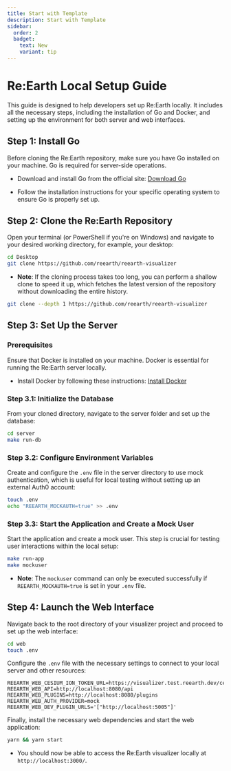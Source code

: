 ```yaml
---
title: Start with Template
description: Start with Template
sidebar:
  order: 2
  badget:
    text: New
    variant: tip
---
```


# Re:Earth Local Setup Guide

This guide is designed to help developers set up Re:Earth locally. It includes all the necessary steps, including the installation of Go and Docker, and setting up the environment for both server and web interfaces.

## Step 1: Install Go

Before cloning the Re:Earth repository, make sure you have Go installed on your machine. Go is required for server-side operations.

- Download and install Go from the official site:
  [Download Go](https://golang.org/dl/)

- Follow the installation instructions for your specific operating system to ensure Go is properly set up.

## Step 2: Clone the Re:Earth Repository

Open your terminal (or PowerShell if you're on Windows) and navigate to your desired working directory, for example, your desktop:

```bash
cd Desktop
git clone https://github.com/reearth/reearth-visualizer
```

- **Note**: If the cloning process takes too long, you can perform a shallow clone to speed it up, which fetches the latest version of the repository without downloading the entire history.

```bash
git clone --depth 1 https://github.com/reearth/reearth-visualizer
```

## Step 3: Set Up the Server

### Prerequisites

Ensure that Docker is installed on your machine. Docker is essential for running the Re:Earth server locally.

- Install Docker by following these instructions:
  [Install Docker](https://docs.docker.com/engine/install/)

### Step 3.1: Initialize the Database

From your cloned directory, navigate to the server folder and set up the database:

```bash
cd server
make run-db
```

### Step 3.2: Configure Environment Variables

Create and configure the `.env` file in the server directory to use mock authentication, which is useful for local testing without setting up an external Auth0 account:

```bash
touch .env
echo "REEARTH_MOCKAUTH=true" >> .env
```

### Step 3.3: Start the Application and Create a Mock User

Start the application and create a mock user. This step is crucial for testing user interactions within the local setup:

```bash
make run-app
make mockuser
```

- **Note**: The `mockuser` command can only be executed successfully if `REEARTH_MOCKAUTH=true` is set in your `.env` file.

## Step 4: Launch the Web Interface

Navigate back to the root directory of your visualizer project and proceed to set up the web interface:

```bash
cd web
touch .env
```

Configure the `.env` file with the necessary settings to connect to your local server and other resources:

```plaintext
REEARTH_WEB_CESIUM_ION_TOKEN_URL=https://visualizer.test.reearth.dev/cesium_ion_token.txt
REEARTH_WEB_API=http://localhost:8080/api
REEARTH_WEB_PLUGINS=http://localhost:8080/plugins
REEARTH_WEB_AUTH_PROVIDER=mock
REEARTH_WEB_DEV_PLUGIN_URLS='["http://localhost:5005"]'
```

Finally, install the necessary web dependencies and start the web application:

```bash
yarn && yarn start
```

- You should now be able to access the Re:Earth visualizer locally at `http://localhost:3000/`.